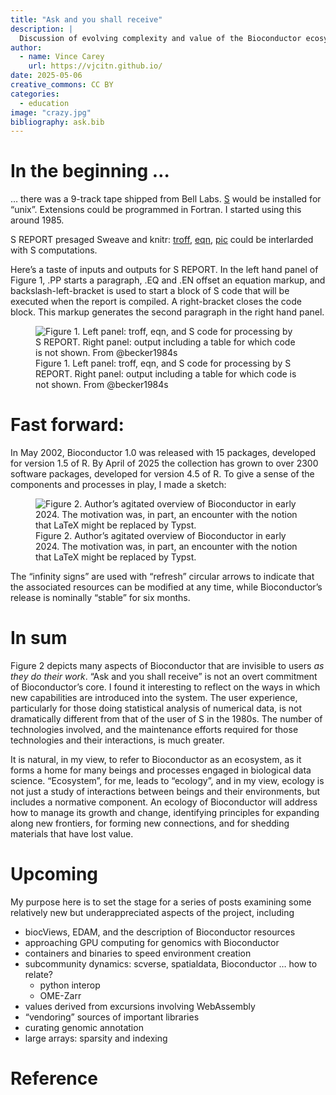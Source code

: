 ```yaml
---
title: "Ask and you shall receive"
description: |
  Discussion of evolving complexity and value of the Bioconductor ecosystem. 
author:
  - name: Vince Carey
    url: https://vjcitn.github.io/
date: 2025-05-06
creative_commons: CC BY
categories:
  - education
image: "crazy.jpg"
bibliography: ask.bib
---
```


# In the beginning ...

... there was a 9-track tape shipped from
Bell Labs.  [S](https://en.wikipedia.org/wiki/S_(programming_language))
would be installed for "unix".  Extensions
could be programmed in Fortran.  I started using this around 1985.

S REPORT presaged
Sweave and knitr: [troff](https://en.wikipedia.org/wiki/Troff), [eqn](https://en.wikipedia.org/wiki/Eqn_(software)), [pic](https://en.wikipedia.org/wiki/PIC_(markup_language)) could be
interlarded with S computations.  

Here's a taste of inputs and outputs for S REPORT.  In the left hand panel of Figure 1, .PP starts a paragraph,
.EQ and .EN offset an equation markup, and backslash-left-bracket is used
to start a block of S code that will be executed when the report
is compiled.  A right-bracket closes the code block.
This markup generates the second paragraph in the right hand panel.

![Figure 1.  Left panel: troff, eqn, and S code for processing by S REPORT.  Right panel: output including a table for which code is not shown.  From @becker1984s](combo.png)

# Fast forward:

In May 2002, Bioconductor 1.0 was released with 15 packages, developed for
version 1.5 of R.  By April of 2025 the collection has grown to
over 2300 software packages, developed for version 4.5 of R.
To give a sense of the components and processes in play, I made a sketch:

![Figure 2. Author's agitated overview of Bioconductor in early 2024.  The motivation
was, in part, an encounter with the notion that LaTeX might
be replaced by Typst.](crazy.jpg)

The "infinity signs" are used with "refresh" circular arrows to indicate 
that the associated resources can be modified at any time, while
Bioconductor's release is nominally "stable" for six months.

# In sum

Figure 2 depicts many aspects of Bioconductor that are
invisible to users *as they do their work*.  "Ask and you shall receive"
is not an overt commitment of Bioconductor's core.  I found it
interesting to reflect on the ways in which new capabilities
are introduced into the system.  The user experience, particularly
for those doing statistical analysis of numerical data, is
not dramatically different from that of the user of S in the 1980s.
The number of technologies involved, and the maintenance efforts
required for those technologies and their interactions, is much
greater.

It is natural, in my view, to refer to
Bioconductor as an ecosystem, as it forms a home for many beings and processes
engaged in biological data science.  "Ecosystem", for me, leads to "ecology",
and in my view, ecology is not just a study of interactions between
beings and their environments, but includes a normative component.
An ecology of Bioconductor will address how to manage its growth and
change, identifying principles for expanding along new frontiers,
for forming new connections,
and for shedding materials that have lost value.

# Upcoming

My purpose here is to set the stage for a series of posts
examining some relatively new but underappreciated
aspects of the project, including

- biocViews, EDAM, and the description of Bioconductor resources
- approaching GPU computing for genomics with Bioconductor
- containers and binaries to speed environment creation
- subcommunity dynamics: scverse, spatialdata, Bioconductor ... how to relate?
    - python interop
    - OME-Zarr
- values derived from excursions involving WebAssembly
- "vendoring" sources of important libraries
- curating genomic annotation
- large arrays: sparsity and indexing

# Reference
